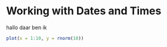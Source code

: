 # Working with Dates and Times {#date-time}

hallo daar ben ik

```r
plot(x = 1:10, y = rnorm(10))
```

